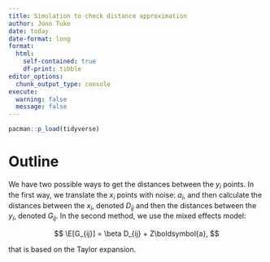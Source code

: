 ```yaml
---
title: Simulation to check distance approximation
author: Jono Tuke
date: today
date-format: long
format: 
  html: 
    self-contained: true
    df-print: tibble
editor_options: 
  chunk_output_type: console
execute: 
  warning: false
  message: false
---
```


```r
pacman::p_load(tidyverse)
```

# Outline

We have two possible ways to get the distances between the $y_i$ points. In the first way, we translate the $x_i$ points with noise: $a_i$, and then calculate the distances between the $x_i$, denoted $D_{ij}$ and then the distances between the $y_i$, denoted $G_{ij}$. In the second method, we use the mixed effects model:

$$
\E[G_{ij}] = \beta D_{ij} + Z\boldsymbol{a}, 
$$

that is based on the Taylor expansion.
